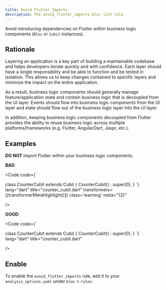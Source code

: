 ```yaml
---
title: Avoid Flutter Imports
description: The avoid_flutter_imports bloc lint rule.
---
```



<Badge text="new" />
<Badge text="dart" variant="note" />
<Badge text="recommended" variant="success" />

Avoid introducing dependencies on Flutter within business logic components
(`Bloc` or `Cubit` instances).

## Rationale

Layering an application is a key part of building a maintainable codebase and
helps developers iterate quickly and with confidence. Each layer should have a
single responsibility and be able to function and be tested in isolation. This
allows us to keep changes contained to specific layers and minimize the impact
on the entire application.

As a result, business logic components should generally manage
feature/application state and contain business logic that is decoupled from the
UI layer. Events should flow into business logic components from the UI layer and
state should flow out of the business logic layer into the UI layer.

In addition, keeping business logic components decoupled from Flutter provides
the ability to reuse business logic across multiple platforms/frameworks (e.g.
Flutter, AngularDart, Jaspr, etc.).

## Examples

**DO NOT** import Flutter within your business logic components.

**BAD**:

<Code
	code={`

class CounterCubit extends Cubit<int> {
CounterCubit() : super(0);
}
`}
lang="dart"
title="counter_cubit.dart"
transformers={[transformerMetaHighlight()]}
class='warning'
meta="{2}"

/>

**GOOD**:

<Code
	code={`

class CounterCubit extends Cubit<int> {
CounterCubit() : super(0);
}
`}
lang="dart"
title="counter_cubit.dart"

/>

## Enable

To enable the `avoid_flutter_imports` rule, add it to your `analysis_options.yaml` under `bloc` > `rules`:

<Tabs>
	<TabItem label="YAML List">
		<Code
			code={`
  bloc:
    rules:
      - avoid_flutter_imports
`}
			lang="yaml"
			title="analysis_options.yaml"
		/>
	</TabItem>
	<TabItem label="YAML Map">
		<Code
			code={`
  bloc:
    rules:
      avoid_flutter_imports: true
`}
			lang="yaml"
			title="analysis_options.yaml"
		/>
	</TabItem>
</Tabs>
